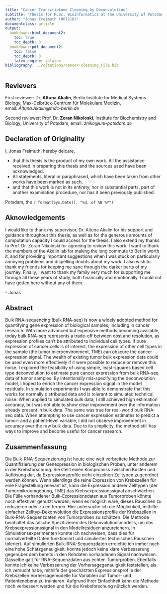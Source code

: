 ```yaml
---
title: "Cancer Transcriptome Cleaning by Deconvolution"
subtitle: "Thesis for M.Sc. Bioinformatics at the University of Potsdam"
author: "Jonas Freimuth (807218)"
documentclass: article
output:
  bookdown::html_document2:
    toc: true
    toc_depth: 3
  bookdown::pdf_document2:
    toc: false
    toc_depth: 3
    latex_engine: xelatex
bibliography: ../citations/cancer-cleaning_File.bib
---
```


\vspace*{\fill}

## Revievers {.unlisted .unnumbered}

First reviewer: Dr. **Altuna Akalin**, Berlin Institute for Medical Systems
Biology, Max-Delbrück-Centrum für Molekulare Medizin,
email:&nbsp;*Altuna.Akalin@mdc-berlin.de*

Second reviewer: Prof. Dr. **Zoran Nikoloski**, Institute for Biochemistry and
Biology, University of Potsdam, email:&nbsp;*zniko@uni-potsdam.de*

\newpage

## Declaration of Originality {.unnumbered}

I, Jonas Freimuth, hereby delcare,

* that this thesis is the product of my own work. All the assistance received in
  preparing this thesis and the sources used have been acknowledged.
* All statements, literal or paraphrased, which have been taken from other works
  have been marked as such,
* and that this work is not in its entirety, nor in substantial parts, part of
  another examination procedure, nor has it been previously published.

Potsdam, the `r format(Sys.Date(), "%d. of %B %Y")`

\newpage

## Aknowledgements {.unnumbered}

I would like to thank my supervisor, Dr. Altuna Akalin for his support and
guidance throughout this thesis, as well as for the generous amounts of
computation capacity I could access for the thesis. I also extend my thanks to
Prof. Dr. Zoran Nikoloski for agreeing to review this work. I want to thank the
members of the Akalin lab for making the long commute to Berlin worth it, and
for providing important suggestions when I was stuck on particularly annoying
problems and dispelling doubts about my work. I also wish to thank my friends
for keeping me sane through the darker parts of my journey. Finally, I want to
thank my family very much for supporting me through all these years of study,
both financially and emotionally. I could not have gotten here without any of
them.

\- Jonas

\newpage

## Abstract {.unnumbered}

Bulk RNA-sequencing (bulk RNA-seq) is now a widely adopted method for
quantifying gene expression of biological samples, including in cancer research.
With more advanced but expensive methods becoming available, today bulk RNA-seq
represents a trade-off between cost and resolution, as expression profiles can't
be attributed to individual cell types. If pure expression of cancer cells is of
interest, the expression of other cell types in the sample (the tumor
microenvironment, TME) can obscure the cancer expression signal. The wealth of
existing tumor bulk expression data could be used even more effectively if it
were possible to reduce or remove this noise. I explored the feasibility of
using simple, least-squares based cell type deconvolution to estimate pure
cancer expression from bulk RNA-seq data of tumor samples. By intentionally
mis-specifying the deconvolution model, I hoped to enrich the cancer expression
signal in the model residuals. In simulation experiments I was able to
demonstrate that this works for normally distributed data and is tolerant to
simulated technical noise. When applied to simulated bulk data, I still achieved
high estimation accuracy, but was not able to show clear improvement over the
information already present in bulk data. The same was true for real-world bulk
RNA-seq data. When attempting to use cancer expression estimates to predict a
tumor- and a patient-level variable, I did not observe improvement in accuracy
over the raw bulk data. Due to its simplicity, the method still has ways to
improve and become useful for cancer research.

\newpage

## Zusammenfassung {.unnumbered}

Die Bulk-RNA-Sequenzierung ist heute eine weit verbreitete Methode zur
Quantifizierung der Genexpression in biologischen Proben, unter anderem in der
Krebsforschung. Sie stellt einen Kompromiss zwischen Kosten und Auflösung dar,
da Expressionsprofile nicht einzelnen Zelltypen zugeordnet werden können. Wenn
allerdings die reine Expression von Krebszellen für eine Fragestellung relevant
ist, kann die Expression anderer Zelltypen (der Tumormikroumgebung, TME) das
Krebsexpressionssignal abschwächen. Die Fülle vorhandener Bulk-Expressionsdaten
aus Tumorproben könnte noch effektiver genutzt werden, wenn es möglich wäre,
dieses Rauschen zu reduzieren oder zu entfernen. Hier untersuche ich die
Möglichkeit, mithilfe einfacher Zelltyp-Dekonvolution die Expressionsprofile der
Krebszellen in Bulk-RNA-Sequenzdaten von Tumorproben zu schätzen. Die Methode
beinhaltet das falsche Spezifizieren des Dekonvolutionsmodells, um das
Krebsexpressionssignal in den Modellresiduen anzureichern. In
Simulationsexperimenten konnte ich nachweisen, dass dies für normalverteilte
Daten funktioniert und simuliertes technisches Rauschen toleriert. Auf
simulierten Bulk-RNA-Sequenzdaten erreichte ich immer noch eine hohe
Schätzgenauigkeit, konnte jedoch keine klare Verbesserung gegenüber dem bereits
in den Rohdaten vorhandenen Signal nachweisen. Dasselbe galt für
RNA-Sequenzdaten aus echten Tumorproben. Ebenfalls konnte ich keine Verbesserung
der Vorhersagegenauigkeit feststellen, als ich versucht habe, mithilfe der
geschätzten Expressionsprofile der Krebszellen Vorhersagemodelle für Variablen
auf Tumor- und Patientenebene zu trainieren. Aufgrund ihrer Einfachheit kann die
Methode noch verbessert werden und für die Krebsforschung nützlich werden.

\newpage

\tableofcontents

\newpage

\listoffigures

\newpage

\listoftables

\newpage
